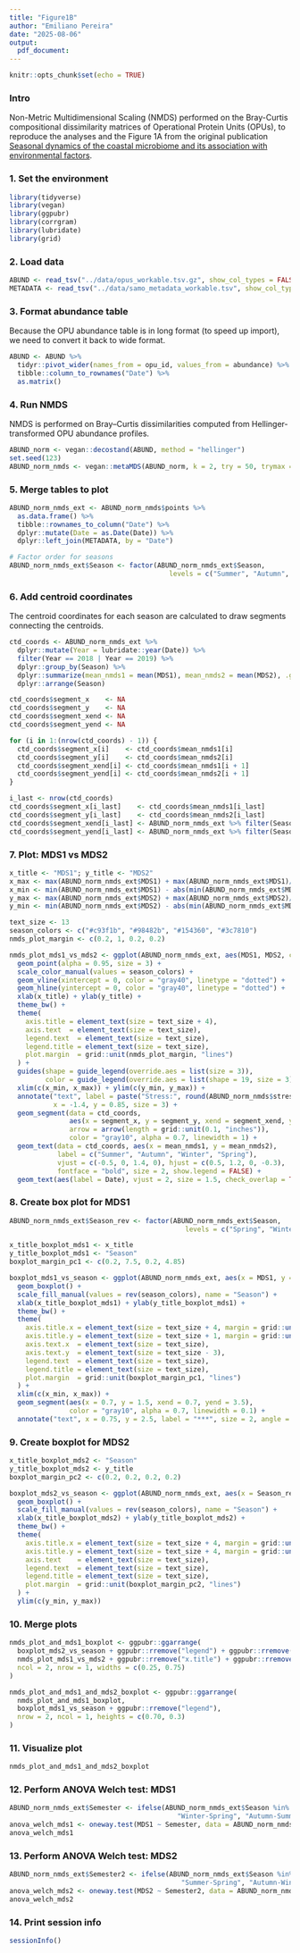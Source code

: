 ```yaml
---
title: "Figure1B"
author: "Emiliano Pereira"
date: "2025-08-06"
output:
  pdf_document:
---
```


```r
knitr::opts_chunk$set(echo = TRUE)
```

### **Intro**
Non-Metric Multidimensional Scaling (NMDS) performed on the Bray-Curtis compositional dissimilarity matrices of Operational Protein Units (OPUs), to reproduce the analyses and the Figure 1A from the original publication [Seasonal dynamics of the coastal microbiome and its association with environmental factors](https://doi.org/10.1038/s41597-023-02266-0).

### **1. Set the environment**

```r
library(tidyverse)
library(vegan)
library(ggpubr)
library(corrgram)
library(lubridate)  
library(grid)       
```

### **2. Load data**

```r
ABUND <- read_tsv("../data/opus_workable.tsv.gz", show_col_types = FALSE)
METADATA <- read_tsv("../data/samo_metadata_workable.tsv", show_col_types = FALSE)
```

### 3. Format abundance table
Because the OPU abundance table is in long format (to speed up import), we need to convert it back to wide format.

```r
ABUND <- ABUND %>%
  tidyr::pivot_wider(names_from = opu_id, values_from = abundance) %>%
  tibble::column_to_rownames("Date") %>%
  as.matrix()
```

### **4. Run NMDS**
NMDS is performed on Bray–Curtis dissimilarities computed from Hellinger-transformed OPU abundance profiles.

```r
ABUND_norm <- vegan::decostand(ABUND, method = "hellinger")
set.seed(123)
ABUND_norm_nmds <- vegan::metaMDS(ABUND_norm, k = 2, try = 50, trymax = 50, threshold = 0.9)
```

### **5. Merge tables to plot**

```r
ABUND_norm_nmds_ext <- ABUND_norm_nmds$points %>%
  as.data.frame() %>%
  tibble::rownames_to_column("Date") %>%
  dplyr::mutate(Date = as.Date(Date)) %>%
  dplyr::left_join(METADATA, by = "Date")

# Factor order for seasons
ABUND_norm_nmds_ext$Season <- factor(ABUND_norm_nmds_ext$Season,
                                        levels = c("Summer", "Autumn", "Winter", "Spring"))
```

### **6. Add centroid coordinates**
The centroid coordinates for each season are calculated to draw segments connecting the centroids.

```r
ctd_coords <- ABUND_norm_nmds_ext %>%
  dplyr::mutate(Year = lubridate::year(Date)) %>%
  filter(Year == 2018 | Year == 2019) %>%
  dplyr::group_by(Season) %>%
  dplyr::summarize(mean_nmds1 = mean(MDS1), mean_nmds2 = mean(MDS2), .groups = "drop") %>%
  dplyr::arrange(Season)

ctd_coords$segment_x    <- NA
ctd_coords$segment_y    <- NA
ctd_coords$segment_xend <- NA
ctd_coords$segment_yend <- NA

for (i in 1:(nrow(ctd_coords) - 1)) {
  ctd_coords$segment_x[i]    <- ctd_coords$mean_nmds1[i]
  ctd_coords$segment_y[i]    <- ctd_coords$mean_nmds2[i]
  ctd_coords$segment_xend[i] <- ctd_coords$mean_nmds1[i + 1]
  ctd_coords$segment_yend[i] <- ctd_coords$mean_nmds2[i + 1]
}

i_last <- nrow(ctd_coords)
ctd_coords$segment_x[i_last]    <- ctd_coords$mean_nmds1[i_last]
ctd_coords$segment_y[i_last]    <- ctd_coords$mean_nmds2[i_last]
ctd_coords$segment_xend[i_last] <- ABUND_norm_nmds_ext %>% filter(Season == "Summer" & Year == 2020) %>% summarize(mean_nmds1 = mean(MDS1)) %>% pull(mean_nmds1)
ctd_coords$segment_yend[i_last] <- ABUND_norm_nmds_ext %>% filter(Season == "Summer" & Year == 2020) %>% summarize(mean_nmds2 = mean(MDS2)) %>% pull(mean_nmds2)
```

### **7. Plot: MDS1 vs MDS2**

```r
x_title <- "MDS1"; y_title <- "MDS2"
x_max <- max(ABUND_norm_nmds_ext$MDS1) + max(ABUND_norm_nmds_ext$MDS1)/10
x_min <- min(ABUND_norm_nmds_ext$MDS1) - abs(min(ABUND_norm_nmds_ext$MDS1)/10)
y_max <- max(ABUND_norm_nmds_ext$MDS2) + max(ABUND_norm_nmds_ext$MDS2)/10
y_min <- min(ABUND_norm_nmds_ext$MDS2) - abs(min(ABUND_norm_nmds_ext$MDS2)/10)

text_size <- 13
season_colors <- c("#c93f1b", "#98482b", "#154360", "#3c7810")
nmds_plot_margin <- c(0.2, 1, 0.2, 0.2)

nmds_plot_mds1_vs_mds2 <- ggplot(ABUND_norm_nmds_ext, aes(MDS1, MDS2, color = Season), alpha = 0.8) +
  geom_point(alpha = 0.95, size = 3) +
  scale_color_manual(values = season_colors) +
  geom_vline(xintercept = 0, color = "gray40", linetype = "dotted") +
  geom_hline(yintercept = 0, color = "gray40", linetype = "dotted") +
  xlab(x_title) + ylab(y_title) +
  theme_bw() +
  theme(
    axis.title = element_text(size = text_size + 4),
    axis.text  = element_text(size = text_size),
    legend.text  = element_text(size = text_size),
    legend.title = element_text(size = text_size),
    plot.margin  = grid::unit(nmds_plot_margin, "lines")
  ) +
  guides(shape = guide_legend(override.aes = list(size = 3)),
         color = guide_legend(override.aes = list(shape = 19, size = 3))) +
  xlim(c(x_min, x_max)) + ylim(c(y_min, y_max)) +
  annotate("text", label = paste("Stress:", round(ABUND_norm_nmds$stress, 3)),
           x = -1.4, y = 0.85, size = 3) +
  geom_segment(data = ctd_coords,
               aes(x = segment_x, y = segment_y, xend = segment_xend, yend = segment_yend),
               arrow = arrow(length = grid::unit(0.1, "inches")),
               color = "gray10", alpha = 0.7, linewidth = 1) +
  geom_text(data = ctd_coords, aes(x = mean_nmds1, y = mean_nmds2),
            label = c("Summer", "Autumn", "Winter", "Spring"),
            vjust = c(-0.5, 0, 1.4, 0), hjust = c(0.5, 1.2, 0, -0.3),
            fontface = "bold", size = 2, show.legend = FALSE) +
  geom_text(aes(label = Date), vjust = 2, size = 1.5, check_overlap = TRUE, show.legend = FALSE)

```

### **8. Create box plot for MDS1**

```r
ABUND_norm_nmds_ext$Season_rev <- factor(ABUND_norm_nmds_ext$Season,
                                            levels = c("Spring", "Winter", "Autumn", "Summer"))

x_title_boxplot_mds1 <- x_title
y_title_boxplot_mds1 <- "Season"
boxplot_margin_pc1 <- c(0.2, 7.5, 0.2, 4.85)

boxplot_mds1_vs_season <- ggplot(ABUND_norm_nmds_ext, aes(x = MDS1, y = Season_rev, fill = Season_rev)) +
  geom_boxplot() +
  scale_fill_manual(values = rev(season_colors), name = "Season") +
  xlab(x_title_boxplot_mds1) + ylab(y_title_boxplot_mds1) +
  theme_bw() +
  theme(
    axis.title.x = element_text(size = text_size + 4, margin = grid::unit(c(4,0,0,0), "mm")),
    axis.title.y = element_text(size = text_size + 1, margin = grid::unit(c(0,2,0,0), "mm")),
    axis.text.x  = element_text(size = text_size),
    axis.text.y  = element_text(size = text_size - 3),
    legend.text  = element_text(size = text_size),
    legend.title = element_text(size = text_size),
    plot.margin  = grid::unit(boxplot_margin_pc1, "lines")
  ) +
  xlim(c(x_min, x_max)) +
  geom_segment(aes(x = 0.7, y = 1.5, xend = 0.7, yend = 3.5),
               color = "gray10", alpha = 0.7, linewidth = 0.1) +
  annotate("text", x = 0.75, y = 2.5, label = "***", size = 2, angle = 90)
```
### **9. Create boxplot for MDS2**

```r
x_title_boxplot_mds2 <- "Season"
y_title_boxplot_mds2 <- y_title
boxplot_margin_pc2 <- c(0.2, 0.2, 0.2, 0.2)

boxplot_mds2_vs_season <- ggplot(ABUND_norm_nmds_ext, aes(x = Season_rev, y = MDS2, fill = Season_rev)) +
  geom_boxplot() +
  scale_fill_manual(values = rev(season_colors), name = "Season") +
  xlab(x_title_boxplot_mds2) + ylab(y_title_boxplot_mds2) +
  theme_bw() +
  theme(
    axis.title.x = element_text(size = text_size + 4, margin = grid::unit(c(4,0,0,0), "mm")),
    axis.title.y = element_text(size = text_size + 4, margin = grid::unit(c(0,2,0,0), "mm")),
    axis.text    = element_text(size = text_size),
    legend.text  = element_text(size = text_size),
    legend.title = element_text(size = text_size),
    plot.margin  = grid::unit(boxplot_margin_pc2, "lines")
  ) +
  ylim(c(y_min, y_max))

```

### **10. Merge plots**
```r

nmds_plot_and_mds1_boxplot <- ggpubr::ggarrange(
  boxplot_mds2_vs_season + ggpubr::rremove("legend") + ggpubr::rremove("x.title") + ggpubr::rremove("x.text"),
  nmds_plot_mds1_vs_mds2 + ggpubr::rremove("x.title") + ggpubr::rremove("x.text") + ggpubr::rremove("y.text") + ggpubr::rremove("y.title"),
  ncol = 2, nrow = 1, widths = c(0.25, 0.75)
)

nmds_plot_and_mds1_and_mds2_boxplot <- ggpubr::ggarrange(
  nmds_plot_and_mds1_boxplot,
  boxplot_mds1_vs_season + ggpubr::rremove("legend"),
  nrow = 2, ncol = 1, heights = c(0.70, 0.3)
)
```

### **11. Visualize plot**

```r
nmds_plot_and_mds1_and_mds2_boxplot
```

### **12. Perform ANOVA Welch test: MDS1**

```r
ABUND_norm_nmds_ext$Semester <- ifelse(ABUND_norm_nmds_ext$Season %in% c("Winter","Spring"),
                                          "Winter-Spring", "Autumn-Summer")
anova_welch_mds1 <- oneway.test(MDS1 ~ Semester, data = ABUND_norm_nmds_ext, var.equal = FALSE)
anova_welch_mds1
```

### **13. Perform ANOVA Welch test: MDS2**

```r
ABUND_norm_nmds_ext$Semester2 <- ifelse(ABUND_norm_nmds_ext$Season %in% c("Summer","Spring"),
                                           "Summer-Spring", "Autumn-Winter")
anova_welch_mds2 <- oneway.test(MDS2 ~ Semester2, data = ABUND_norm_nmds_ext, var.equal = FALSE)
anova_welch_mds2
```

### **14. Print session info**
```r
sessionInfo()
```
